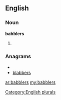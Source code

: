 ==English==

===Noun===
'''babblers'''

# {{plural of|[[babbler]]}}

===Anagrams===
* {{alphagram|abbbelrs}}
* [[blabbers#English|blabbers]]


[[Category:English plurals]]

[[ar:babblers]]
[[my:babblers]]